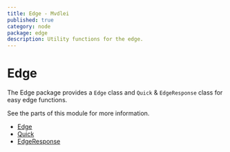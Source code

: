 ```yaml
---
title: Edge - Mvdlei
published: true
category: node
package: edge
description: Utility functions for the edge.
---
```


# Edge

The Edge package provides a `Edge` class and `Quick` & `EdgeResponse` class for easy edge functions.

See the parts of this module for more information.

- [Edge](./edge/edge)
- [Quick](./edge/quick)
- [EdgeResponse](./edge/edge-response)
